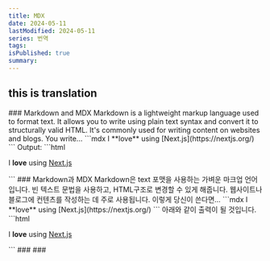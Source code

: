 ```yaml
---
title: MDX
date: 2024-05-11
lastModified: 2024-05-11
series: 번역
tags: 
isPublished: true
summary: 
---
```



## this is translation

<Translation>
  <Translation.English>
      ### Markdown and MDX
      Markdown is a lightweight markup language used to format text. It allows you to write using plain text syntax and convert it to structurally valid HTML. It's commonly used for writing content on websites and blogs.
      You write...
      ```mdx
      I **love** using [Next.js](https://nextjs.org/)
      ```
      Output:
      ```html
      <p>I <strong>love</strong> using <a href="https://nextjs.org/">Next.js</a></p>
      ```
  </Translation.English>
  <Translation.Korean>
      ### Markdown과 MDX
      Markdown은 text 포맷을 사용하는 가벼운 마크업 언어입니다. 빈 텍스트 문법을 사용하고, HTML구조로 변경할 수 있게 해줍니다. 웹사이트나 블로그에 컨텐츠를 작성하는 데 주로 사용됩니다.
      이렇게 당신이 쓴다면...
      ```mdx
      I **love** using [Next.js](https://nextjs.org/)
      ```
      아래와 같이 출력이 될 것입니다.
      ```html
      <p>I <strong>love</strong> using <a href="https://nextjs.org/">Next.js</a></p>
      ```
  </Translation.Korean>
</Translation>

<Translation>
  <Translation.English>
      ### 
  </Translation.English>
  <Translation.Korean>
      ### 
  </Translation.Korean>
</Translation>